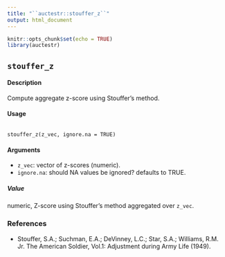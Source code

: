 ```yaml
---
title: "``auctestr::stouffer_z``"
output: html_document
---
```


```r
knitr::opts_chunk$set(echo = TRUE)
library(auctestr)
```
## ``stouffer_z`` 

#### Description
Compute aggregate z-score using Stouffer's method.

#### Usage
<pre><code>
stouffer_z(z_vec, ignore.na = TRUE)
</code></pre>

#### Arguments
* ``z_vec``: vector of z-scores (numeric).
* ``ignore.na``: should NA values be ignored? defaults to TRUE.

##### Value
numeric, Z-score using Stouffer's method aggregated over ``z_vec``.

### References
* Stouffer, S.A.; Suchman, E.A.; DeVinney, L.C.; Star, S.A.; Williams, R.M. Jr. The American Soldier, Vol.1: Adjustment during Army Life (1949).

